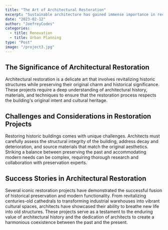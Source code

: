 ```yaml
---
title: "The Art of Architectural Restoration"
excerpt: "Sustainable architecture has gained immense importance in recent years due to environmental concerns."
date: "2023-02-12"
author: "JoefreyCodes"
categories:
  - title: Renovation
  - title: Urban Planning
type: "Post"
image: "/project3.jpg"
---
```


## The Significance of Architectural Restoration

Architectural restoration is a delicate art that involves revitalizing historic structures while preserving their original charm and historical significance. These projects require a deep understanding of architectural history, materials, and techniques to ensure that the restoration process respects the building's original intent and cultural heritage.

## Challenges and Considerations in Restoration Projects

Restoring historic buildings comes with unique challenges. Architects must carefully assess the structural integrity of the building, address decay and deterioration, and source materials that match the original aesthetics. Striking a balance between preserving the past and accommodating modern needs can be complex, requiring thorough research and collaboration with preservation experts.

## Success Stories in Architectural Restoration

Several iconic restoration projects have demonstrated the successful fusion of historical preservation and modern functionality. From revitalizing centuries-old cathedrals to transforming industrial warehouses into vibrant cultural spaces, architects have showcased their ability to breathe new life into old structures. These projects serve as a testament to the enduring value of architectural history and the dedication of architects to create a harmonious coexistence between the past and the present.
